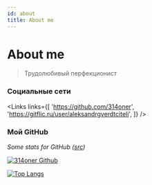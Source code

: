 ```yaml
---
id: about
title: About me
---
```


# About me

> Трудолюбивый перфекционист

### Социальные сети


<Links
  links={[
    'https://github.com/314oner',
    'https://gitflic.ru/user/aleksandrgverdtciteli',
  ]}
/>

### Мой GitHub

_Some stats for GitHub ([src](https://github.com/anuraghazra/github-readme-stats))_

[![314oner Github](https://github-readme-stats.vercel.app/api?username=314oner&count_private=true&show_icons=true) ](https://github.com/314oner)

[![Top Langs](https://github-readme-stats.vercel.app/api/top-langs/?username=314oner&layout=compact)](https://github.com/314oner)
